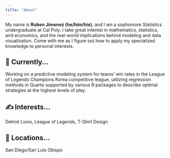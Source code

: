 ```yaml
---
title: "About"
---
```


My name is **Ruben Jimenez (he/him/his)**, and I am a sophomore Statistics undergraduate at Cal Poly. I take great interest in mathematics, statistics, and economics, and the real-world implications behind modeling and data visualization. Come with me as I figure out how to apply my specialized knowledge to personal interests.

## 🔭 Currently... 
Working on a predictive modeling system for teams' win rates in the League of Legends Champions Korea competitive league, utilizing regression methods in Quarto supported by various R packages to describe optimal strategies at the highest levels of play.

## ✍  Interests... 
Detroit Lions, League of Legends, T-Shirt Design

## 📍 Locations...
San Diego/San Luis Obispo